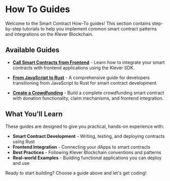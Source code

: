 # How To Guides

Welcome to the Smart Contract How-To guides! This section contains step-by-step tutorials to help you implement common smart contract patterns and integrations on the Klever Blockchain.

## Available Guides

- [**Call Smart Contracts from Frontend**](/calling-your-contract-in-the-front-end) - Learn how to integrate your smart contracts with frontend applications using the Klever SDK.

- [**From JavaScript to Rust**](/from-javascript-to-rust) - A comprehensive guide for developers transitioning from JavaScript to Rust for smart contract development.

- [**Create a Crowdfunding**](/crowdfunding) - Build a complete crowdfunding smart contract with donation functionality, claim mechanisms, and frontend integration.

## What You'll Learn

These guides are designed to give you practical, hands-on experience with:

- **Smart Contract Development** - Writing, testing, and deploying contracts using Rust
- **Frontend Integration** - Connecting your dApps to smart contracts
- **Best Practices** - Following Klever Blockchain conventions and patterns
- **Real-world Examples** - Building functional applications you can deploy and use

Ready to start building? Choose a guide above and let's get coding!